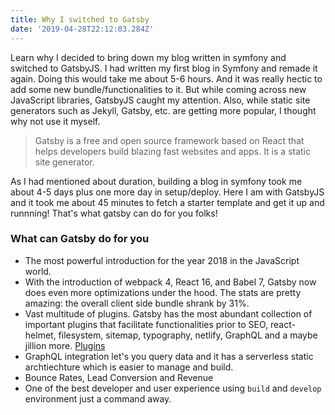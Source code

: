 ```yaml
---
title: Why I switched to Gatsby
date: '2019-04-28T22:12:03.284Z'
---
```


Learn why I decided to bring down my blog written in symfony and switched to GatsbyJS.
I had written my first blog in Symfony and remade it again. Doing this would take me about 5-6 hours. And it was really hectic
to add some new bundle/functionalities to it. But while coming across
new JavaScript libraries, GatsbyJS caught my attention. Also, while static site generators such as Jekyll, Gatsby, etc. are getting more popular,
I thought why not use it myself. 

> Gatsby is a free and open source framework based on React that helps developers build blazing fast websites and apps. It is a static site generator.

As I had mentioned about duration, building a blog in symfony took me about 4-5 days plus one more day in setup/deploy.
Here I am with GatsbyJS and it took me about 45 minutes to fetch a starter template and get it up and runnning! That's what 
gatsby can do for you folks!

### What can Gatsby do for you

- The most powerful introduction for the year 2018 in the JavaScript world.
- With the introduction of webpack 4, React 16, and Babel 7, Gatsby now does even more optimizations under the hood. The stats are pretty amazing: the overall client side bundle shrank by 31%.
- Vast multitude of plugins. Gatsby has the most abundant collection of important plugins that facilitate functionalities prior to SEO, react-helmet, filesystem, sitemap, typography, netlify, GraphQL and a maybe jillion more. [Plugins](https://www.gatsbyjs.org/plugins/)
- GraphQL integration let's you query data and it has a serverless static archtiechture which is easier to manage and build.
- Bounce Rates, Lead Conversion and Revenue
- One of the best developer and user experience using `build` and `develop` environment just a command away. 